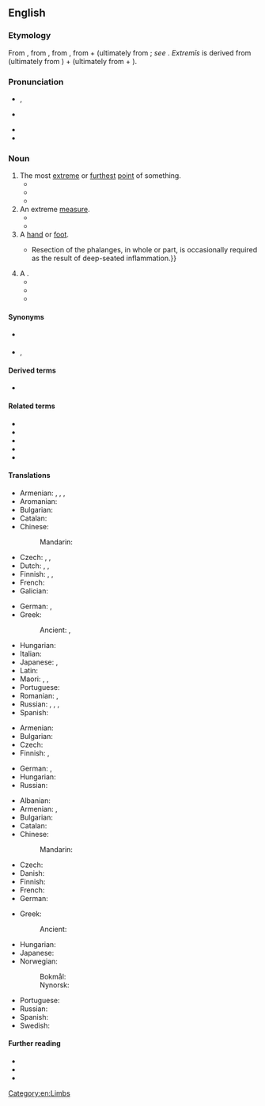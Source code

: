 ==English==
{{was wotd|2017|October|8}}

===Etymology===
{{multiple images
|direction=vertical
|image1=Outstretched man's arm - 20170514.jpg
|image2=Foot-inside.jpg
|footer=Arms ''(top)'' and feet are types of extremities ''(sense 3)''
}}

From {{inh|en|enm|extremite}}, from {{der|en|fro|extremité}}, from {{der|en|la|extrēmitās||extremity; [[border#Noun|border]], [[perimeter]]; [[ending#Noun|ending]]}}, from {{m|la|extremīs||[[furthest]], [[extreme]]}} + {{m|la|-itās}} (ultimately from {{der|en|ine-pro|*-teh₂ts||''suffix forming nouns indicating a state of being''}}; ''see'' {{m|en|extreme}}. ''Extremīs'' is derived from {{m|la|exter||external, outward}} (ultimately from {{der|en|ine-pro|*h₁eǵʰs||out}}) + {{m|la|-issimus||''suffix indicating a {{glossary|superlative}}''}} (ultimately from {{der|en|ine-pro|*-is-||''suffix indicating a {{glossary|comparative}}''}} + {{m|ine-pro|*-(t)m̥mo-||''suffix indicating the {{glossary|absolutive case}}''}}).

===Pronunciation===
* {{a|RP}} {{enPR|ĭkstrĕ'mĭtē}}, {{IPA|en|/ɪkˈstɹɛmɪti/|/ɛk-/}}
* {{a|GA}} {{IPA|en|/ɪkˈstɹɛməti/|/-ɾi/}}
* {{audio|en|en-au-extremity.ogg|Audio (AU)}}
* {{hyphenation|en|ex|tre|mi|ty}}

===Noun===
{{en-noun|~|+|s}} {{qualifier|obsolete}}

# The most [[extreme]] or [[furthest]] [[point#Noun|point]] of something. {{defdate|from ''c.'' 1400}}
#* {{RQ:Whetstone Rocke of Regard|part=1|pages=55–56|pageref=56|passage=[B]eſtowe your love on him, who, were it not to do you ſervice, would through the '''extremitie''' of love rather wiſh to die then live.}}
#* {{quote-book|en|author=J[ohn] Robertson|authorlink=John Robertson (mathematician)|author2=William Wales|authorlink2=William Wales (astronomer)|chapter=Section II. Of Terrestrial Astronomy.|section=book V (Of Astronomy), paragraph 52|title=The Elements of Navigation; Containing the Theory and Practice. With the Necessary Tables, and Compendiums for Finding the Latitude and Longitude at Sea. To which is Added, a Treatise of Marine Fortification. Composed for the Use of the Royal Mathematical School at Christ’s Hospital, the Royal Academy at Portsmouth, and the Gentlemen of the Navy. In Two Volumes|edition=4th|location=London|publisher=Printed for [[w:John Nourse|J[ohn] Nourse]], bookseller to His Majesty|year=1780|page=206|pageurl=https://books.google.com/books?id=gBikAAAAMAAJ&pg=PA206|oclc=745262623|passage=Any ſphere revolving as on an axis, muſt have two points on its ſurface at the '''extremities''' of its axis, that do not revolve at all; theſe points, with reſpect to the Earth, are called its ''poles''.}}
#* {{RQ:Dickens Christmas Carol|chapter=Stave I. Marley’s Ghost.|page=10|passage=Scrooge said that he would see him—yes, indeed he did. He went the whole length of the expression, and said that he would see him in that '''extremity''' [''i.e.'', hell] first.}}
# An extreme [[measure#Noun|measure]].
#* {{quote-book|en|author=[Thomas Goodwin the younger]|title=The History of the Reign of [[w:Henry V of England|Henry the Fifth]], King of England, &c. In Nine Books|location=London|publisher=Printed by J. D. for S. and J. Sprint, J. Robinson, J. Taylor, Andr[ew] Bell, T. Ballard, and B. Lintott|year=1704|section=book V|page=191|pageurl=https://books.google.com/books?id=oghjAAAAMAAJ&pg=PA191|oclc=734084842|passage=The Fort on the Mount St. ''Catherine'' after a Month's Siege was reduc'd to ſuch '''Extremitys''', that they who defended it were forc'd to treat about a Surrender: and ''Aug.'' 29. 'twas agreed between the ''Engliſh'' Commiſſioners, ''Edward'' Earl of ''Mortaigne'', [[w:Thomas Montagu, 4th Earl of Salisbury|''Thomas'' Earl of ''Salisbury'']], and [[w:Henry FitzHugh, 3rd Baron FitzHugh|''Fitz-Hugh'']], and the ''French'' Commiſſioners, the Sieur ''Nobles'' Lieutenant of ''Guy de Bouteil'', which the Sieurs ''De Buſſon'' and ''de Graville'', in the Name of the Gariſon, that they would deliver up the Abby and Fortreſs of St. ''Catherine'' on the Thurſday following, on condition of having only their Lives ſpar'd.}}
#* {{RQ:Swift Gulliver|part=III|chapter=A Phænomenon Solved by Modern Philosophy and Astronomy. The Laputians Great Improvements in the Latter. The King’s Method of Suppressing Insurrections.|page=45|format=full|passage=But if they ſtill continue obſtinate, or offer to raiſe Inſurrections, he proceeds to the laſt Remedy, by letting the Iſland drop directly upon their Heads, which makes a universal Deſtruction both of Houſes and Men. However, this is an '''Extremity''' to which the Prince is ſeldom driven, neither indeed is he willing to put it in execution, nor dare his Miniſters adviſe him to an Action, which, as it would render them odious to the People, ſo it would be a great damage to their own Eſtates, which lie all below, for the Iſland is the King's [[demesne|Demeſn]].}}
# A [[hand#Noun|hand]] or [[foot#Noun|foot]]. {{defdate|from early 15th c.}}
#: {{ux|en|[[w:Guillain–Barré syndrome|Guillain–Barré syndrome]] causes one to not be able to move one’s '''extremities'''.}}
#* {{quote-book|en|author=Stephen Smith|authorlink=Stephen Smith (surgeon)|chapter=On Resections|title=Hand-book of Surgical Operations|edition=3rd|location=New York, N.Y.|publisher=Baillière Brothers, 440 [[w:Broadway (Manhattan)|Broadway]]|year=1862|page=179|pageurl=https://archive.org/stream/101561617.nlm.nih.gov/101561617#page/n180/mode/1up/|oclc=46871686|passage=Resection is preferable to amputation in the greater number of lesions of the upper '''extremities''', as the principal function is that of mobility.—''Sedillot.'' {{...}} Resection of the phalanges, in whole or part, is occasionally required as the result of deep-seated inflammation.}}
# A {{l|en|limb||major [[appendage]] of a [[human#Noun|human]] or [[animal]] such as an [[arm#Noun|arm]], [[leg#Noun|leg]], or [[wing#Noun|wing]]}}. {{defdate|from early 15th c.}}
#* {{quote-book|en|author=D[avid] Hayes Agnew|authorlink=David Hayes Agnew|chapter=Wounds of the Extremities|title=The Principles and Practice of Surgery, being a Treatise on Surgical Diseases and Injuries|location=Philadelphia, Pa.; London|publisher={{w|J. B. Lippincott & Co.}}|year=1878|volume=I|page=381|pageurl=https://books.google.com/books?id=uk0KAwAAQBAJ&pg=PA381|oclc=427343210|passage=The danger of wounds of the '''extremities''' consists in the injury done to the blood-vessels, nerves, articulations, and bones.}}
#* {{quote-book|en|author=A. P. Hill|chapter=Medical Receipts|title=Mrs. Hill’s New Cook-book; or, Housekeeping Made Easy. A Practical System for Private Families, in Town and Country Especially Adapted to the Southern States. With Directions for Carving and Arranging the Table for Dinners, Parties, etc. Together with Many Medical and Miscellaneous Receipts Extremely Useful in Families|edition=new and enlarged|location=New York, N.Y.|publisher=G. W. Dilingham Co., publishers|year=1898|section=paragraph 986|page=376|pageurl=https://archive.org/stream/mrshillsnewcookb00hill#page/376/mode/1up/|oclc=32046024|passage=''Congestive Chills.''—Give from ten to fifteen drops of spirits of turpentine in a wineglass of toddy. Make a liniment of equal parts of turpentine and camphor. With this rub the spine, chest and '''extremities''' well; but not enough to blister. Rub the '''extremities''' until reaction takes place. A cloth saturated with the mixture should be applied to the chest.}}
#* {{quote-book|en|author=Devin Brown|chapter=Sleep Apnea in the Acute Stroke Setting|editor=Ronald D. Chervin|title=Common Pitfalls in Sleep Medicine: Case-based Learning|location=Cambridge; New York, N.Y.|publisher={{w|Cambridge University Press}}|year=2014|page=267|pageurl=https://books.google.com/books?id=VF72AgAAQBAJ&pg=PA267|column=1|isbn=978-1-107-61153-5|passage=On motor examination, she had normal bulk and tone throughout the upper and lower '''extremities'''. Her upper '''extremity''' strength appeared symmetric bilaterally and no drift in the left upper '''extremity''' was found. In the lower '''extremities''', she had full strength in the right leg. In the left leg, there was some subtle weakness of left hip flexion, with 5/5 strength distally.}}

====Synonyms====
* {{sense|furthest point}} {{l|en|tip}}
* {{sense|major appendage of human or animal}} {{l|en|appendage}}, {{l|en|limb}}

====Derived terms====
* {{l|en|extremital}}

====Related terms====
* {{l|en|extreme}}
* {{l|en|extremely}}
* {{l|en|extremeness}}
* {{l|en|extremism}}
* {{l|en|extremist}}

====Translations====
{{trans-top|furthest point}}
* Armenian: {{t+|hy|ծայր}}, {{t+|hy|եզր}}, {{t+|hy|վերջ}}, {{t+|hy|վերջավորություն}}
* Aromanian: {{t|rup|capit}}
* Bulgarian: {{t+|bg|край|m|sc=Cyrl}}
* Catalan: {{t+|ca|extremitat|f}}
* Chinese:
*: Mandarin: {{t+|cmn|末端|tr=mòduān|sc=Hani}}
* Czech: {{t+|cs|kraj|m}}, {{t+|cs|konec|m}}, {{t+|cs|okraj|m}}
* Dutch: {{t+|nl|uiterste|n}}, {{t+|nl|extremiteit|f}}, {{t+|nl|uiteinde|n}}
* Finnish: {{t+|fi|ääripää}}, {{t|fi|ääriraja}}, {{t+|fi|ääri}}
* French: {{t+|fr|extrémité|f}}
* Galician: {{t+|gl|extremidade|f}}
{{trans-mid}}
* German: {{t+|de|Extremität|f}}, {{t|de|äußerstes Ende|n}}
* Greek:
*: Ancient: {{t|grc|ἄκρον|n}}, {{t|grc|τελευτή|f}}
* Hungarian: {{t+|hu|véglet}}
* Italian: {{t+|it|estremità|f}}
* Japanese: {{t|ja|果て|tr=はて, hate}}, {{t|ja|末端|tr=まったん, mattan}}
* Latin: {{t|la|extremitās|f}}
* Maori: {{t|mi|more}}, {{t|mi|tōpito}}, {{t|mi|pito}}
* Portuguese: {{t+|pt|extremidade|f}}
* Romanian: {{t+|ro|capăt}}, {{t+|ro|extremitate}}
* Russian: {{t+|ru|край|m}}, {{t+|ru|оконе́чность|f}}, {{t+|ru|коне́ц|m}}, {{t+|ru|ко́нчик|m}}
* Spanish: {{t+|es|extremidad|f}}
{{trans-bottom}}

{{trans-top|extreme measure}}
* Armenian: {{t+|hy|ծայրահեղություն}}
* Bulgarian: {{t+|bg|крайност|f|sc=Cyrl}}
* Czech: {{t|cs|krajnost|f}}
* Finnish: {{t+|fi|äärimmäisyys}}, {{t|fi|äärimitta}}
{{trans-mid}}
* German: {{t|de|Äußerste|n}}, {{t|de|Extremste|n}}
* Hungarian: {{t+|hu|szélsőség}}
* Russian: {{t+|ru|кра́йность|f}}
{{trans-bottom}}

{{trans-top|hand or foot}}
* Albanian: {{t+|sq|gjymtyrë|f}}
* Armenian: {{t+|hy|վերջավորություն}}, {{t+|hy|վերջույթ}}
* Bulgarian: {{t|bg|крайник|m|sc=Cyrl}}
* Catalan: {{t+|ca|extremitat|f}}
* Chinese:
*: Mandarin: {{t+|cmn|四肢|tr=sìzhī|sc=Hani}} {{qualifier|the four limbs of the body}}
* Czech: {{t+|cs|končetina|f}}
* Danish: {{t|da|ekstremitet|c}}
* Finnish: {{t+|fi|raaja}}
* French: {{t+|fr|extrémité|f}}
* German: {{t+|de|Extremität|f}}
{{trans-mid}}
* Greek:
*: Ancient: {{t|grc|ἄκρον|n}}
* Hungarian: {{t+|hu|végtag}}
* Japanese: {{t+|ja|四肢|tr=しし, shishi|sc=Jpan}} {{qualifier|the four limbs of the body}}
* Norwegian:
*: Bokmål: {{t|nb|ekstremitet|m}}
*: Nynorsk: {{t|nn|ekstremitet|m}}
* Portuguese: {{t+|pt|extremidade|f}}
* Russian: {{t+|ru|коне́чность|f}}
* Spanish: {{t+|es|extremidad|f}}
* Swedish: {{t+|sv|extremitet|c}}
{{trans-bottom}}

{{trans-see|limb}}

====Further reading====
* {{pedia|extremities}}
* {{R:Century 1911}}
* {{R:Webster 1913}}

[[Category:en:Limbs]]
